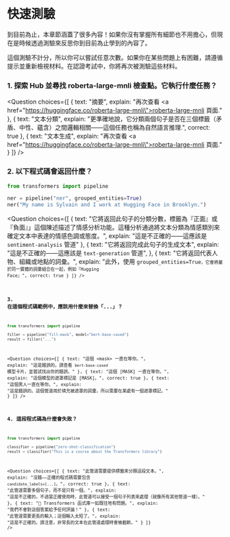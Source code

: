 <!-- DISABLE-FRONTMATTER-SECTIONS -->

# 快速測驗

<CourseFloatingBanner
    chapter={1}
    classNames="absolute z-10 right-0 top-0"
/>

到目前為止，本章節涵蓋了很多內容！如果你沒有掌握所有細節也不用擔心，但現在是時候透過測驗來反思你到目前為止學到的內容了。

這個測驗不計分，所以你可以嘗試任意次數。如果你在某些問題上有困難，請遵循提示並重新檢視材料。在認證考試中，你將再次被測驗這些材料。

### 1. 探索 Hub 並尋找 roberta-large-mnli 檢查點。它執行什麼任務？

<Question
	choices={[
		{
			text: "摘要",
			explain: "再次查看 <a href=\"https://huggingface.co/roberta-large-mnli\">roberta-large-mnli 頁面</a>."
		},
		{
			text: "文本分類",
			explain: "更準確地說，它分類兩個句子是否在三個標籤（矛盾、中性、蘊含）之間邏輯相關——這個任務也稱為自然語言推理</em>.",
			correct: true
		},
		{
			text: "文本生成",
			explain: "再次查看 <a href=\"https://huggingface.co/roberta-large-mnli\">roberta-large-mnli 頁面</a>."
		}
	]}
/>

### 2. 以下程式碼會返回什麼？

```py
from transformers import pipeline

ner = pipeline("ner", grouped_entities=True)
ner("My name is Sylvain and I work at Hugging Face in Brooklyn.")
```

<Question
	choices={[
		{
			text: "它將返回此句子的分類分數，標籤為『正面』或『負面』」這個陳述描述了情感分析功能。這種分析通過將文本分類為情感類別來確定文本中表達的情感色調或態度。",
			explain: "這是不正確的——這應該是 <code>sentiment-analysis</code> 管道"
		},
		{
			text: "它將返回完成此句子的生成文本",
			explain: "這是不正確的——這應該是 <code>text-generation</code> 管道",
		},
		{
			text: "它將返回代表人物、組織或地點的詞彙。",
			explain: "此外，使用 <code>grouped_entities=True<code>，它會將屬於同一實體的詞彙組合在一起，例如『Hugging Face』",
			correct: true
		}
	]}
/>

### 3. 在這個程式碼範例中，應該用什麼來替換「...」？

```py
from transformers import pipeline

filler = pipeline("fill-mask", model="bert-base-cased")
result = filler("...")
```

<Question
	choices={[
		{
			text: "這個 &#60;mask> 一直在等你。",
			explain: "這是錯誤的。請查看 <code>bert-base-cased</code> 模型卡片，並嘗試找出你的錯誤。"
		},
		{
			text: "這個 [MASK] 一直在等你。",
			explain: "這個模型的遮罩標記是 [MASK]。",
			correct: true
		},
		{
			text: "這個男人一直在等你。",
			explain: "這是錯誤的。這個管道用於填充被遮罩的詞彙，所以需要在某處有一個遮罩標記。"
		}
	]}
/>

### 4. 這段程式碼為什麼會失敗？

```py
from transformers import pipeline

classifier = pipeline("zero-shot-classification")
result = classifier("This is a course about the Transformers library")
```

<Question
	choices={[
		{
			text: "此管道需要提供標籤來分類這段文本。",
			explain: "沒錯——正確的程式碼需要包含 <code>candidate_labels=[...]</code>。",
			correct: true
		},
		{
			text: "此管道需要多個句子，而不是只有一個。",
			explain: "這是不正確的，不過當正確使用時，此管道可以接受一個句子列表來處理（就像所有其他管道一樣）。"
		},
		{
			text: "🤗 Transformers 函式庫一如既往地有問題。",
			explain: "我們不會對這個答案給予任何評論！"
		},
		{
			text: "此管道需要更長的輸入；這個輸入太短了。",
			explain: "這是不正確的。請注意，非常長的文本在此管道處理時會被截斷。"
		}
	]}
/>